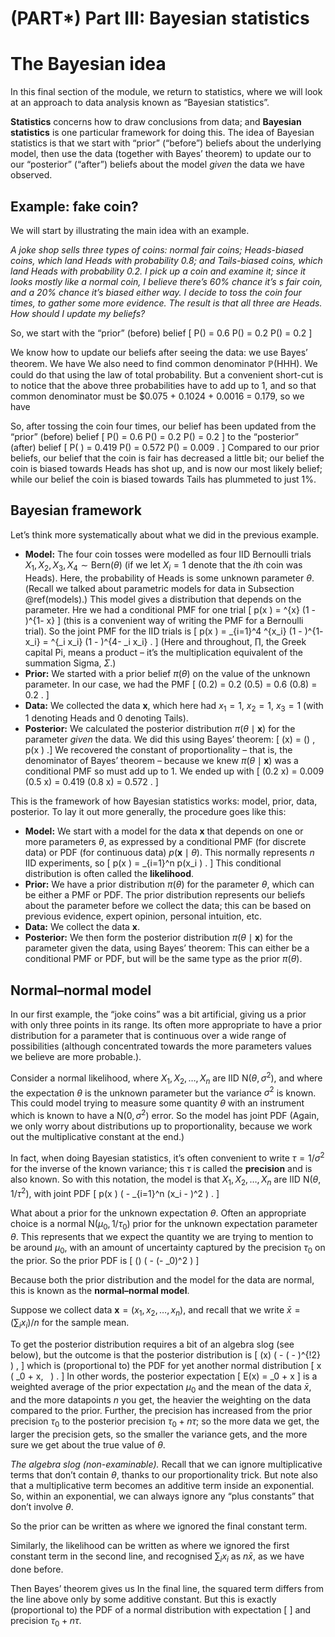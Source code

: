 # (PART\*) Part III: Bayesian statistics  {-}

# The Bayesian idea  {#L19-bayes-idea}

In this final section of the module, we return to statistics, where we will look at an approach to data analysis known as "Bayesian statistics".

**Statistics** concerns how to draw conclusions from data; and **Bayesian statistics** is one particular framework for doing this. The idea of Bayesian statistics is that we start with "prior" ("before") beliefs about the underlying model, then use the data (together with Bayes' theorem) to update our to our "posterior" ("after") beliefs about the model *given* the data we have observed.

## Example: fake coin?  {#fake-coin}

<!--
:::: {.videowrap}
::: {.videowrapper}
<iframe src="https://www.youtube.com/embed/BUZ_4DqHjIM"></iframe>
:::
::::
-->





We will start by illustrating the main idea with an example.

::: {.example}
*A joke shop sells three types of coins: normal fair coins; Heads-biased coins, which land Heads with probability 0.8; and Tails-biased coins, which land Heads with probability 0.2. I pick up a coin and examine it; since it looks mostly like a normal coin, I believe there's 60% chance it's s fair coin, and a 20% chance it's biased either way. I decide to toss the coin four times, to gather some more evidence. The result is that all three are Heads. How should I update my beliefs?*

So, we start with the "prior" (before) belief
\[ \mathbb P(\text{fair}) = 0.6 \qquad \mathbb P(\text{H-bias}) = 0.2 \qquad \mathbb P(\text{T-bias}) = 0.2 \]

We know how to update our beliefs after seeing the data: we use Bayes' theorem. We have
\begin{align*}
\mathbb P(\text{fair} \mid \text{HHH}) &= \frac{\mathbb P(\text{fair})\, \mathbb P(\text{HHH}\mid \text{fair})}{\mathbb P(\text{HHH})} = \frac{0.6 \times 0.5^3}{\mathbb P(\text{HHH})} = \frac{0.075}{\mathbb P(\text{HHH})} \\
\mathbb P(\text{H-bias} \mid \text{HHH}) &= \frac{\mathbb P(\text{H-bias})\, \mathbb P(\text{HHH}\mid \text{H-bias})}{\mathbb P(\text{HHH})} = \frac{0.2 \times 0.8^3}{\mathbb P(\text{HHH})} = \frac{0.1024}{\mathbb P(\text{HHH})} \\
\mathbb P(\text{T-bias} \mid \text{HHH}) &= \frac{\mathbb P(\text{H-bias})\, \mathbb P(\text{HHH}\mid \text{T-bias})}{\mathbb P(\text{HHH})} = \frac{0.2 \times 0.2^3}{\mathbb P(\text{HHH})} = \frac{0.0016}{\mathbb P(\text{HHH})}  .
\end{align*}
We also need to find common denominator $\mathbb P(\text{HHH})$. We could do that using the law of total probability. But a convenient short-cut is to notice that the above three probabilities have to add up to 1, and so that common denominator must be $0.075 + 0.1024 + 0.0016 = 0.179, so we have
\begin{align*}
  \mathbb P(\text{fair} \mid \text{data}) &= \frac{0.075}{0.179} = 0.419 \\
  \mathbb P(\text{H-bias}\mid \text{data}) &= \frac{0.1024}{0.179} = 0.572 \\
  \mathbb P(\text{T-bias}\mid \text{data}) &= \frac{0.0016}{0.179} = 0.009 .
\end{align*}

So, after tossing the coin four times, our belief has been updated from the "prior" (before) belief
\[ \mathbb P(\text{fair}) = 0.6 \qquad \mathbb P(\text{H-bias}) = 0.2 \qquad \mathbb P(\text{T-bias}) = 0.2 \]
to the "posterior" (after) belief
\[ \mathbb P(\text{fair} \mid \text{data}) = 0.419 \qquad \mathbb P(\text{H-bias}\mid \text{data}) = 0.572 \qquad \mathbb P(\text{T-bias}\mid \text{data}) = 0.009 . \]
Compared to our prior beliefs, our belief that the coin is fair has decreased a little bit; our belief the coin is biased towards Heads has shot up, and is now our most likely belief; while our belief the coin is biased towards Tails has plummeted to just 1%.
:::


## Bayesian framework  {#bayesian-framework}

<!--
:::: {.videowrap}
::: {.videowrapper}
<iframe src="https://www.youtube.com/embed/9moh0KYc6fE"></iframe>
:::
::::
-->


Let's think more systematically about what we did in the previous example.

* **Model:** The four coin tosses were modelled as four IID Bernoulli trials $X_1, X_2, X_3, X_4 \sim \text{Bern}(\theta)$ (if we let $X_i = 1$ denote that the $i$th coin was Heads). Here, the probability of Heads is some unknown parameter $\theta$. (Recall we talked about parametric models for data in Subsection \@ref(models).) This model gives a distribution that depends on the parameter. Hre we had a conditional PMF for one trial
\[ p(x \mid \theta) = \theta^{x} (1 - \theta)^{1- x}  \]
(this is a convenient way of writing the PMF for a Bernoulli trial). So the joint PMF for the IID trials is
\[ p(\mathbf x \mid \theta) = \prod_{i=1}^4 \theta^{x_i} (1 - \theta)^{1- x_i} = \theta^{\sum_i x_i} (1 - \theta)^{4- \sum_i x_i} . \]
(Here and throughout, $\prod$, the Greek capital Pi, means a product -- it's the multiplication equivalent of the summation Sigma, $\Sigma$.)
* **Prior:** We started with a prior belief $\pi(\theta)$ on the value of the unknown parameter. In our case, we had the PMF
\[ \pi(0.2) = 0.2 \qquad \pi(0.5) = 0.6 \qquad \pi(0.8) = 0.2 . \]
* **Data:** We collected the data $\mathbf x$, which here had $x_1 = 1$, $x_2 = 1$, $x_3 = 1$ (with 1 denoting Heads and 0 denoting Tails).
* **Posterior:** We calculated the posterior distribution $\pi(\theta \mid \mathbf x)$ for the parameter *given* the data. We did this using Bayes' theorem:
\[ \pi(\theta \mid \mathbf x) = \frac{\pi(\theta) \, p(\mathbf x \mid \theta)}{p(\mathbf x)} \propto \pi(\theta) \, p(\mathbf x \mid \theta) .\]
We recovered the constant of proportionality -- that is, the denominator of Bayes' theorem -- because we knew $\pi(\theta \mid \mathbf x)$ was a conditional PMF so must add up to 1. We ended up with
\[ \pi(0.2 \mid \mathbf x) = 0.009 \qquad \pi(0.5 \mid \mathbf x) = 0.419 \qquad \pi(0.8 \mid \mathbf x) = 0.572 . \]

This is the framework of how Bayesian statistics works: model, prior, data, posterior. To lay it out more generally, the procedure goes like this:

::: {.thpart}
* **Model:** We start with a model for the data $\mathbf x$ that depends on one or more parameters $\theta$, as expressed by a conditional PMF (for discrete data) or PDF (for continuous data) $p(\mathbf x \mid \theta)$. This normally represents $n$ IID experiments, so
\[ p(\mathbf x \mid \theta) = \prod_{i=1}^n p(x_i \mid \theta) . \]
This conditional distribution is often called the **likelihood**.
* **Prior:** We have a prior distribution $\pi(\theta)$ for the parameter $\theta$, which can be either a PMF or PDF. The prior distribution represents our beliefs about the parameter before we collect the data; this can be based on previous evidence, expert opinion, personal intuition, etc.
* **Data:** We collect the data $\mathbf x$.
* **Posterior:** We then form the posterior distribution $\pi(\theta \mid \mathbf x)$ for the parameter given the data, using Bayes' theorem:
\begin{align*}
\pi(\theta \mid \mathbf x) &\propto \pi(\theta)\, p(\mathbf x \mid \theta) \\
\text{posterior} &\propto \text{prior} \times \text{likelihood} .
\end{align*}
This can either be a conditional PMF or PDF, but will be the same type as the prior $\pi(\theta)$.
:::

  




## Normal--normal model  {#normal-normal}

In our first example, the "joke coins" was a bit artificial, giving us a prior with only three points in its range. Its often more appropriate to have a prior distribution for a parameter that is continuous over a wide range of possibilities (although concentrated towards the more parameters values we believe are more probable.).

Consider a normal likelihood, where $X_1, X_2, \dots, X_n$ are IID $\text{N}(\theta, \sigma^2)$, and where the expectation $\theta$ is the unknown parameter but the variance $\sigma^2$ is known. This could model trying to measure some quantity $\theta$ with an instrument which is known to have a $\text{N}(0,\sigma^2)$ error. 
So the model has joint PDF
\begin{align*}
p(\mathbf x \mid \theta)
  &\propto \prod_{i=1}^n \exp \left(- \frac{(x_i - \theta)^2}{2\sigma^2}\right)
  &= \exp \left( - \frac{1}{2} \sum_{i=1}^n \frac{(x_i - \theta)^2}{\sigma^2} \right) \\
  &= \exp \left( - \frac{1}{2\sigma^2} \sum_{i=1}^n (x_i - \theta)^2 \right).
\end{align*}
(Again, we only worry about distributions up to proportionality, because we work out the multiplicative constant at the end.)

In fact, when doing Bayesian statistics, it's often convenient to write $\tau = 1/\sigma^2$ for the inverse of the known variance; this $\tau$ is called the **precision** and is also known. So with this notation, the model is that $X_1, X_2, \dots, X_n$ are IID $\text{N}(\theta, 1 / \tau^2)$, with joint PDF
\[ p(\mathbf x \mid \theta) \propto \exp \left( - \frac{\tau}{2} \sum_{i=1}^n (x_i - \theta)^2 \right) . \]

What about a prior for the unknown expectation $\theta$. Often an appropriate choice is a normal $\text{N}(\mu_0, 1/\tau_0)$ prior for the unknown expectation parameter $\theta$. This represents that we expect the quantity we are trying to mention to be around $\mu_0$, with an amount of uncertainty captured by the precision $\tau_0$ on the prior. So the prior PDF is 
\[ \pi(\theta) \propto \exp \left( - \frac{\tau_0}{2} (\theta - \mu_0)^2 \right) \]

Because both the prior distribution and the model for the data are normal, this is known as the **normal--normal model**.

Suppose we collect data $\mathbf x = (x_1, x_2, \dots, x_n)$, and recall that we write $\bar x = (\sum_i x_i)/n$ for the sample mean. 

To get the posterior distribution requires a bit of an algebra slog (see below), but the outcome is that the posterior distribution is 
\[ \pi(\theta \mid \mathbf x) \propto \exp \left( - \frac{\tau_0 + n\tau}{2} \left( \theta - \frac{\tau_0 \mu_0 +n\tau \bar x }{\tau_0 + n\tau} \right)^{\!2} \right) , \]
which is (proportional to) the PDF for yet another normal distribution
\[ \theta \mid \mathbf x \sim \mathrm{N} \left( \frac{\tau_0}{\tau_0 + n\tau} \mu_0 + \frac{n\tau}{\tau_0 + n\tau} \bar x, \ \frac{1}{\tau_0 + n\tau} \right)  . \]
In other words, the posterior expectation 
\[ \mathbb E(\theta \mid \mathbf x) = \frac{\tau_0}{\tau_0 + n\tau} \mu_0 + \frac{n\tau}{\tau_0 + n\tau} \bar x \]
is a weighted average of the prior expectation $\mu_0$ and the mean of the data $\bar x$, and the more datapoints $n$ you get, the heavier the weighting on the data compared to the prior. Further, the precision has increased from the prior precision $\tau_0$ to the posterior precision $\tau_0 + n\tau$; so the more data we get, the larger the precision gets, so the smaller the variance gets, and the more sure we get about the true value of $\theta$. 


::: {.thpart}
*The algebra slog (non-examinable).* 
Recall that we can ignore multiplicative terms that don't contain $\theta$, thanks to our proportionality trick. But note also that a multiplicative term becomes an additive term inside an exponential. So, within an exponential, we can always ignore any "plus constants" that don't involve $\theta$.

So the prior can be written as
\begin{align*}
\pi(\theta) &\propto \exp\left(-\frac{\tau_0}{2} (\theta - \mu_0)^2 \right) \\
  &= \exp\left(-\frac{\tau_0}{2}\theta^2 + \tau_0\mu_0\theta -  \frac{\tau_0}{2}\mu_0^2 \right) \\
  &\propto \exp\left(-\frac{\tau_0}{2}\theta^2 + \tau_0\mu_0\theta \right) ,
\end{align*}
where we ignored the final constant term.

Similarly, the likelihood can be written as
\begin{align*}
p(\mathbf x \mid \theta) &= \exp \left( - \frac{\tau}{2} \sum_{i=1}^n (x_i - \theta)^2 \right) \\
  &= \exp \left( - \frac{\tau}{2} \sum_{i=1}^n x_i^2 + \tau \theta \sum_{i=1}^n x_i - \frac{\tau}{2} n\theta^2 \right) \\
  &\propto \exp \left(n \tau \theta \bar x - \frac{\tau}{2} n\theta^2 \right) ,
\end{align*}
where we ignored the first constant term in the second line, and recognised $\sum_i x_i$ as $n\bar x$, as we have done before.

Then Bayes' theorem gives us
\begin{align*}
\pi(\mathbf x \mid \theta)
  &\propto \pi(\theta) \, p(\mathbf x \mid \theta) \\
  &\propto \exp\left(-\frac{\tau_0}{2}\theta^2 + \tau_0\mu_0\theta \right) \times \exp \left(n \tau \theta \bar x - \frac{\tau}{2} n\theta^2 \right) \\
  &= \exp\left(-\frac{\tau_0}{2}\theta^2 + \tau_0\mu_0\theta + n \tau \theta \bar x - \frac{\tau}{2} n\theta^2 \right) \\
  &= \exp \left( -\frac{\tau_0 + n\tau}{2} \theta^2 + (\tau_0\mu_0 + n\tau\bar x)\theta \right) \\
  &= \exp \left( -\left(\frac{\tau_0 + n\tau}{2}\right) \left(\theta^2 - 2 \frac{\tau_0\mu_0 + n\tau\bar x}{\tau_0 + n\tau}\theta \right) \right) \\
  &\propto \exp \left( - \tfrac{\tau_0 + n\tau}{2} \left( \theta - \frac{\tau_0 \mu_0 +n\tau \bar x }{\tau_0 + n\tau} \right)^{\!2} \right) .
\end{align*}
In the final line, the squared term differs from the line above only by some additive constant. But this is exactly (proportional to) the PDF of a normal distribution with expectation
\[ \frac{\tau_0 \mu_0 +n\tau \bar x }{\tau_0 + n\tau} \]
and precision $\tau_0 + n\tau$.
<!--

Before even getting to Bayes, let's remind ourselves from [Problem Sheet 4 Question B5](#P4-long) that
\[ \sum_{i=1}^n (x_i - \theta)^2 = \sum_{i=1}^n (x_i - \bar x)^2 + n(\theta - \bar x)^2 . \]
 Thus we get
\begin{align*}
 \exp \left( - \frac{\tau}{2} \sum_{i=1}^n  (x_i - \theta)^2 \right)
 &=  \exp \left( - \frac{\tau}{2} \sum_{i=1}^n (x_i - \bar x)^2 - n\tau(\theta - \bar x)^2 \right)\\
 &\propto \exp \left( -\frac{\tau}{2} n(\theta - \bar x)^2 \right) \\
 &= \exp \left( -\tfrac{1}{2} (n\tau\theta^2 - 2n\tau\bar x\theta + n\tau \bar{x}^2 ) \right) \\
 &\propto \exp \left( -\tfrac{1}{2} (n\tau\theta^2 - 2n\tau\bar x\theta) \right),
\end{align*}
where we indeed ignored the first constant terms in the first line and the last constant term in the third line.

Now we can invoke Bayes' theorem, and continue to ignore "plus constants", to get
\begin{align*}
\pi(\mathbf x \mid \theta)
  &\propto \pi(\theta) \, p(\mathbf x \mid \theta) \\
  &\propto \exp \left( -\tfrac{1}{2} \tau_0(\theta - \mu_0)^2  \right) \times \exp \left( -\tfrac{1}{2} (n\tau\theta^2 - 2n\tau\bar x\theta ) \right) \\
  &= \exp \left( -\tfrac{1}{2} (\tau_0(\theta - \mu_0)^2 + n\tau\theta^2 - 2n\tau\bar x\theta ) \right) \\
  &=\exp \left( - \tfrac{1}{2} (\tau_0\theta^2 - 2\tau_0\mu_0\theta + \tau_0 \mu_0^2 + n\tau\theta^2 - 2n\tau\bar x\theta)\right) \\
  &\propto \exp \left( - \tfrac{1}{2} \big( (\tau_0 + n\tau)\theta^2 - 2 (\tau_0 \mu_0 +n\tau \bar x )\theta \big)\right) \\
  &= \exp \left( - \tfrac{1}{2}(\tau_0 + n\tau) \left( \theta^2 - 2 \frac{\tau_0 \mu_0 +n\tau \bar x }{\tau_0 + n\tau} \theta \right)\right)  \\
  &\propto \exp \left( - \tfrac{1}{2}(\tau_0 + n\tau) \left( \theta - \frac{\tau_0 \mu_0 +n\tau \bar x }{\tau_0 + n\tau} \right)^{\!2} \right) . 
\end{align*}
This is (proportional to) the PDF for a normal distribution with expectation
\[ \frac{\tau_0 \mu_0 +n\tau \bar x }{\tau_0 + n\tau} \]
and precision $\tau_0 + n\tau$.
-->
:::


